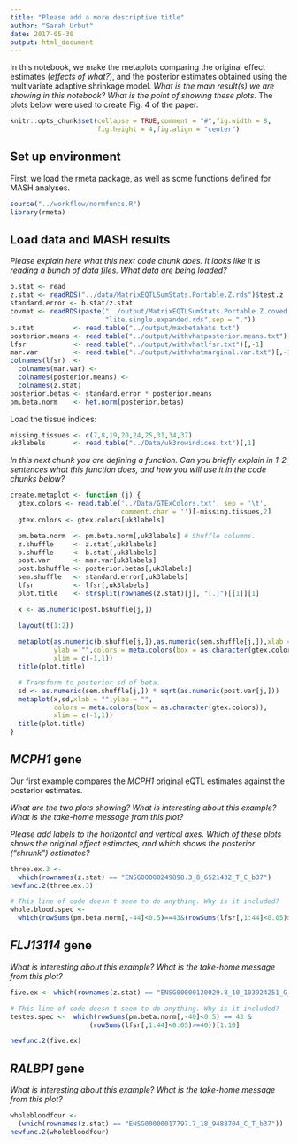 ```yaml
---
title: "Please add a more descriptive title"
author: "Sarah Urbut"
date: 2017-05-30
output: html_document
---
```


In this notebook, we make the metaplots comparing the original effect
estimates (*effects of what?*), and the posterior estimates obtained using 
the multivariate adaptive shrinkage model. *What is the main result(s) we 
are showing in this notebook? What is the point of showing these plots.* 
The plots below were used to create Fig. 4 of the paper.

```r
knitr::opts_chunk$set(collapse = TRUE,comment = "#",fig.width = 8,
                      fig.height = 4,fig.align = "center")
```

## Set up environment

First, we load the rmeta package, as well as some functions defined
for MASH analyses.

```r
source("../workflow/normfuncs.R")
library(rmeta)
```

## Load data and MASH results

*Please explain here what this next code chunk does. It looks like it is
reading a bunch of data files. What data are being loaded?*

```r
b.stat <- read
z.stat <- readRDS("../data/MatrixEQTLSumStats.Portable.Z.rds")$test.z
standard.error <- b.stat/z.stat
covmat <- readRDS(paste("../output/MatrixEQTLSumStats.Portable.Z.coved.K3.P3",
                        "lite.single.expanded.rds",sep = "."))
b.stat          <- read.table("../output/maxbetahats.txt")
posterior.means <- read.table("../output/withvhatposterior.means.txt")[,-1]
lfsr            <- read.table("../output/withvhatlfsr.txt")[,-1]
mar.var         <- read.table("../output/withvhatmarginal.var.txt")[,-1]
colnames(lfsr)  <-
  colnames(mar.var) <- 
  colnames(posterior.means) <- 
  colnames(z.stat)
posterior.betas <- standard.error * posterior.means
pm.beta.norm    <- het.norm(posterior.betas)
```

Load the tissue indices:

```r
missing.tissues <- c(7,8,19,20,24,25,31,34,37)
uk3labels       <- read.table("../Data/uk3rowindices.txt")[,1]
```

*In this next chunk you are defining a function. Can you briefly explain
in 1-2 sentences what this function does, and how you will use it in the code
chunks below?*

```r
create.metaplot <- function (j) {
  gtex.colors <- read.table('../Data/GTExColors.txt', sep = '\t', 
                            comment.char = '')[-missing.tissues,2]
  gtex.colors <- gtex.colors[uk3labels]

  pm.beta.norm  <- pm.beta.norm[,uk3labels] # Shuffle columns.
  z.shuffle     <- z.stat[,uk3labels]
  b.shuffle     <- b.stat[,uk3labels]
  post.var      <- mar.var[uk3labels]
  post.bshuffle <- posterior.betas[,uk3labels]
  sem.shuffle   <- standard.error[,uk3labels]
  lfsr          <- lfsr[,uk3labels]
  plot.title    <- strsplit(rownames(z.stat)[j], "[.]")[[1]][1]

  x <- as.numeric(post.bshuffle[j,])

  layout(t(1:2))
  
  metaplot(as.numeric(b.shuffle[j,]),as.numeric(sem.shuffle[j,]),xlab = "",
           ylab = "",colors = meta.colors(box = as.character(gtex.colors)),
           xlim = c(-1,1))
  title(plot.title)

  # Transform to posterior sd of beta.
  sd <- as.numeric(sem.shuffle[j,]) * sqrt(as.numeric(post.var[j,]))
  metaplot(x,sd,xlab = "",ylab = "",
           colors = meta.colors(box = as.character(gtex.colors)),
           xlim = c(-1,1))
  title(plot.title)
}
```

## *MCPH1* gene 

Our first example compares the *MCPH1* original eQTL estimates against 
the posterior estimates.

*What are the two plots showing? What is interesting about this example?
What is the take-home message from this plot?*

*Please add labels to the horizontal and vertical axes. Which of these 
plots shows the original effect estimates, and which shows the posterior 
("shrunk") estimates?*

```r
three.ex.3 <- 
  which(rownames(z.stat) == "ENSG00000249898.3_8_6521432_T_C_b37")
newfunc.2(three.ex.3)

# This line of code doesn't seem to do anything. Why is it included?
whole.blood.spec <-  
  which(rowSums(pm.beta.norm[,-44]<0.5)==43&(rowSums(lfsr[,1:44]<0.05)>=40))
```

## *FLJ13114* gene

*What is interesting about this example?
What is the take-home message from this plot?*

```r
five.ex <- which(rownames(z.stat) == "ENSG00000120029.8_10_103924251_G_A_b37")

# This line of code doesn't seem to do anything. Why is it included?
testes.spec <-  which(rowSums(pm.beta.norm[,-40]<0.5) == 43 &
                    (rowSums(lfsr[,1:44]<0.05)>=40))[1:10]

newfunc.2(five.ex)
```
 
## *RALBP1* gene

*What is interesting about this example?
What is the take-home message from this plot?*

```r
wholebloodfour <- 
  (which(rownames(z.stat) == "ENSG00000017797.7_18_9488704_C_T_b37"))
newfunc.2(wholebloodfour)
```
